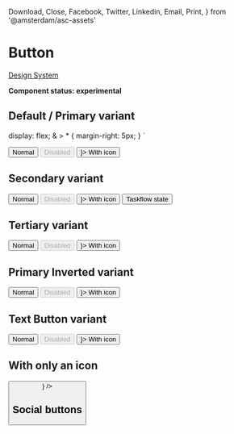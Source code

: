   Download,
  Close,
  Facebook,
  Twitter,
  Linkedin,
  Email,
  Print,
} from '@amsterdam/asc-assets'

<Meta title="UI/Form/Button" component={Button} />

# Button

[Design System](https://designsystem.amsterdam.nl/7awj1hc9f/p/25ff19-buttons)

**Component status: experimental**

## Default / Primary variant

  display: flex;
  & > * {
    margin-right: 5px;
  }
`

<Preview>
  <Story name="Default / Primary variant">
    <React.Fragment>
      <ButtonBar>
        <Button variant="primary">Normal</Button>
        <Button variant="primary" disabled>
          Disabled
        </Button>
        <Button variant="primary" iconSize={14} iconLeft={<Download />}>
          With icon
        </Button>
      </ButtonBar>
    </React.Fragment>
  </Story>
</Preview>

## Secondary variant

<Preview>
  <Story name="Secondary variant">
    <React.Fragment>
      <ButtonBar>
        <Button variant="secondary">Normal</Button>
        <Button variant="secondary" disabled>
          Disabled
        </Button>
        <Button variant="secondary" iconSize={14} iconLeft={<Download />}>
          With icon
        </Button>
        <Button variant="secondary" taskflow>
          Taskflow state
        </Button>
      </ButtonBar>
    </React.Fragment>
  </Story>
</Preview>

## Tertiary variant

<Preview>
  <Story name="Tertiary variant">
    <React.Fragment>
      <ButtonBar>
        <Button variant="tertiary">Normal</Button>
        <Button variant="tertiary" disabled>
          Disabled
        </Button>
        <Button variant="tertiary" iconSize={14} iconLeft={<Download />}>
          With icon
        </Button>
      </ButtonBar>
    </React.Fragment>
  </Story>
</Preview>

## Primary Inverted variant

<Preview>
  <Story name="Primary Inverted variant">
    <React.Fragment>
      <ButtonBar>
        <Button variant="primaryInverted">Normal</Button>
        <Button variant="primaryInverted" disabled>
          Disabled
        </Button>
        <Button variant="primaryInverted" iconSize={14} iconLeft={<Download />}>
          With icon
        </Button>
      </ButtonBar>
    </React.Fragment>
  </Story>
</Preview>

## Text Button variant

<Preview>
  <Story name="Text Button variant">
    <React.Fragment>
      <ButtonBar>
        <Button variant="textButton">Normal</Button>
        <Button variant="textButton" disabled>
          Disabled
        </Button>
        <Button variant="textButton" iconSize={14} iconLeft={<Download />}>
          With icon
        </Button>
      </ButtonBar>
    </React.Fragment>
  </Story>
</Preview>

## With only an icon

<Preview>
  <Story name="With only an icon">
    <React.Fragment>
      <Button size={60} variant="blank" iconSize={40} icon={<Close />} />
    </React.Fragment>
  </Story>
</Preview>

## Social buttons

<Preview>
  <Story name="Social buttons">
    <React.Fragment>
      <ButtonBar>
        <ShareButton hoverColor="#3b5999" iconSize={30}>
          <Facebook />
        </ShareButton>
        <ShareButton hoverColor="#55acee">
          <Twitter />
        </ShareButton>
        <ShareButton hoverColor="#0077B5">
          <Linkedin />
        </ShareButton>
        <ShareButton>
          <Email />
        </ShareButton>
        <ShareButton>
          <Print />
        </ShareButton>
      </ButtonBar>
    </React.Fragment>
  </Story>
</Preview>
